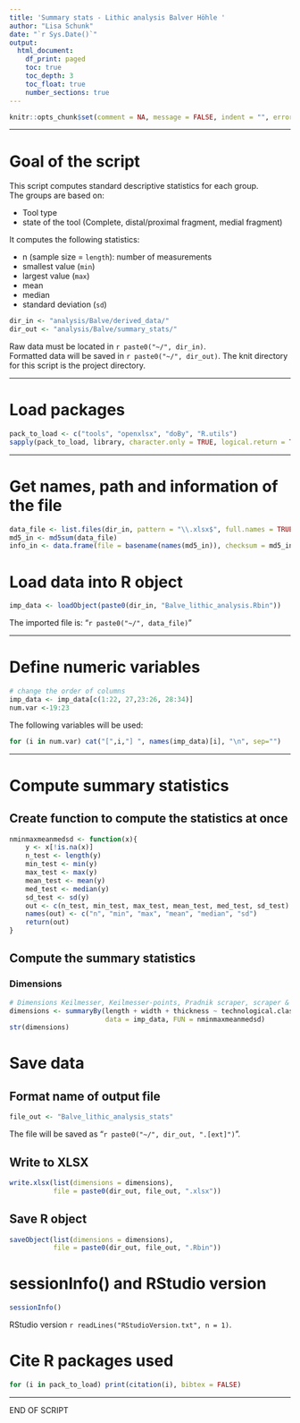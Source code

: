 ```yaml
---
title: 'Summary stats - Lithic analysis Balver Höhle '
author: "Lisa Schunk"
date: "`r Sys.Date()`"
output:
  html_document:
    df_print: paged
    toc: true
    toc_depth: 3
    toc_float: true
    number_sections: true
---
```



```r
knitr::opts_chunk$set(comment = NA, message = FALSE, indent = "", error = TRUE)
```

---


# Goal of the script
This script computes standard descriptive statistics for each group.  
The groups are based on:

* Tool type 
+ state of the tool (Complete, distal/proximal fragment, medial fragment)



It computes the following statistics:  

* n (sample size = `length`): number of measurements  
* smallest value (`min`)  
* largest value (`max`)
* mean  
* median  
* standard deviation (`sd`)

```r
dir_in <- "analysis/Balve/derived_data/"
dir_out <- "analysis/Balve/summary_stats/"

```

Raw data must be located in `r paste0("~/", dir_in)`.  
Formatted data will be saved in `r paste0("~/", dir_out)`.
The knit directory for this script is the project directory.

---


# Load packages
```r
pack_to_load <- c("tools", "openxlsx", "doBy", "R.utils")
sapply(pack_to_load, library, character.only = TRUE, logical.return = TRUE)

```

---


# Get names, path and information of the file 
```r
data_file <- list.files(dir_in, pattern = "\\.xlsx$", full.names = TRUE)
md5_in <- md5sum(data_file)
info_in <- data.frame(file = basename(names(md5_in)), checksum = md5_in, row.names = NULL)

```


# Load data into R object
```r
imp_data <- loadObject(paste0(dir_in, "Balve_lithic_analysis.Rbin"))

```

The imported file is: "`r paste0("~/", data_file)`"  

---

# Define numeric variables
```r
# change the order of columns 
imp_data <- imp_data[c(1:22, 27,23:26, 28:34)]
num.var <-19:23

```

The following variables will be used: 

```r
for (i in num.var) cat("[",i,"] ", names(imp_data)[i], "\n", sep="")

```

---


# Compute summary statistics
## Create function to compute the statistics at once
```r
nminmaxmeanmedsd <- function(x){
	y <- x[!is.na(x)]
	n_test <- length(y)
	min_test <- min(y)
	max_test <- max(y)
	mean_test <- mean(y)
 	med_test <- median(y)
 	sd_test <- sd(y)
 	out <- c(n_test, min_test, max_test, mean_test, med_test, sd_test)
 	names(out) <- c("n", "min", "max", "mean", "median", "sd")
 	return(out)
}

```


##  Compute the summary statistics 
### Dimensions
```r
# Dimensions Keilmesser, Keilmesser-points, Pradnik scraper, scraper & Lateral sharpening spall 
dimensions <- summaryBy(length + width + thickness ~ technological.class + artefact.state,
                        data = imp_data, FUN = nminmaxmeanmedsd)
str(dimensions)

```


# Save data
## Format name of output file
```r
file_out <- "Balve_lithic_analysis_stats"

```
The file will be saved as "`r paste0("~/", dir_out, ".[ext]")`".


## Write to XLSX
```r
write.xlsx(list(dimensions = dimensions), 
           file = paste0(dir_out, file_out, ".xlsx")) 

```


## Save R object
```r
saveObject(list(dimensions = dimensions), 
           file = paste0(dir_out, file_out, ".Rbin"))

```


# sessionInfo() and RStudio version

```r
sessionInfo()
```

RStudio version `r readLines("RStudioVersion.txt", n = 1)`.

# Cite R packages used
```r
for (i in pack_to_load) print(citation(i), bibtex = FALSE)

```

---


END OF SCRIPT





